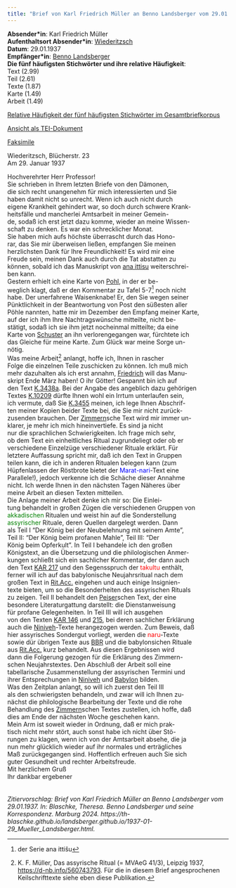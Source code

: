 ```yaml
---
title: "Brief von Karl Friedrich Müller an Benno Landsberger vom 29.01.1937"
---
```


**Absender\*in**: Karl Friedrich Müller   
**Aufenthaltsort Absender\*in**: [Wiederitzsch](https://www.geonames.org/2809575/wiederitzsch.html)  
**Datum**: 29.01.1937   
**Empfänger\*in**: [Benno Landsberger](http://www.wikidata.org/entity/Q67592)  
**Die fünf häufigsten Stichwörter und ihre relative Häufigkeit**:  
Text (2.99)  
Teil (2.61)  
Texte (1.87)  
Karte (1.49)  
Arbeit (1.49)  

[Relative Häufigkeit der fünf häufigsten Stichwörter im Gesamtbriefkorpus](1937-01-29_Mueller_Landsberger_wordfrequency.qmd){target="_blank"}   
 
[Ansicht als TEI-Dokument](files/letters/tei/1937-01-29_Mueller_Landsberger.xml){target="_blank"}    

[Faksimile](files/letters/pdf/1937-01-29_Mueller_Landsberger.pdf){target="_blank"}  


Wiederitzsch, Blücherstr. 23  
Am 29. Januar 1937  
  
Hochverehrter Herr Professor!<br/>
Sie schrieben in Ihrem letzten Briefe von den Dämonen,<br/> 
die sich recht unangenehm für mich interessierten und Sie<br/> 
haben damit nicht so unrecht. Wenn ich auch nicht durch<br/> 
eigene Krankheit gehindert war, so doch durch schwere Krank-<br/>
heitsfälle und mancherlei Amtsarbeit in meiner Gemein-<br/>
de, sodaß ich erst jetzt dazu komme, wieder an meine Wissen-<br/>
schaft zu denken. Es war ein schrecklicher Monat.<br/>
Sie haben mich aufs höchste überrascht durch das Hono-<br/>
rar, das Sie mir überweisen ließen, empfangen Sie meinen<br/> 
herzlichsten Dank für Ihre Freundlichkeit! Es wird mir eine<br/>
Freude sein, meinen Dank auch durch die Tat abstatten zu<br/> 
können, sobald ich das Manuskript von [ana ittisu](https://d-nb.info/992536693) weiterschrei-<br/>
ben kann.<br/>
Gestern erhielt ich eine Karte von [Pohl](https://www.wikidata.org/wiki/Q110089412), in der er be-<br/>
weglich klagt, daß er den Kommentar zu Tafel 5-7^[der Serie ana ittišu] noch nicht<br/> 
habe. Der unerfahrene Waisenknabe! Er, den Sie wegen seiner<br/> 
Pünktlichkeit in der Beantwortung von Post den süßesten aller<br/> 
Pöhle nannten, hatte mir im Dezember den Empfang meiner Karte,<br/> 
auf der ich ihm Ihre Nachtragswünsche mitteilte, nicht be-<br/>
stätigt, sodaß ich sie ihm jetzt nocheinmal mitteilte; da eine<br/> 
Karte von [Schuster](https://www.wikidata.org/wiki/Q15449583) an ihn verlorengegangen war, fürchtete ich<br/> 
das Gleiche für meine Karte. Zum Glück war meine Sorge un-<br/>
nötig.<br/>
Was meine Arbeit^[K. F. Müller, Das assyrische Ritual (= MVAeG 41/3), Leipzig 1937, [https://d-nb.info/560743793](https://d-nb.info/560743793). Für die in diesem Brief angesprochenen Keilschrifttexte siehe eben diese Publikation.] anlangt, hoffe ich, Ihnen in rascher<br/> 
Folge die einzelnen Teile zuschicken zu können. Ich muß mich<br/> 
mehr dazuhalten als ich erst annahm, [Friedrich](https://www.wikidata.org/wiki/Q72333) will das Manu-<br/>
skript Ende März haben! O ihr Götter! Gespannt bin ich auf<br/> 
den Text [K.3438a](https://cdli.ucla.edu/P395012). Bei der Angabe des angeblich dazu gehörigen<br/> 
Textes [K.10209](https://cdli.ucla.edu/P398551) dürfte Ihnen wohl ein Irrtum unterlaufen sein,<br/> 
ich vermute, daß Sie [K.3455](https://cdli.ucla.edu/P395027) meinen, ich lege Ihnen Abschrif-<br/>
ten meiner Kopien beider Texte bei, die Sie mir nicht zurück-<br/>
zusenden brauchen. Der [Zimmern](http://www.wikidata.org/entity/Q115000)sche Text wird mir immer un-<br/>
klarer, je mehr ich mich hineinvertiefe. Es sind ja nicht<br/> 
nur die sprachlichen Schwierigkeiten. Ich frage mich sehr,<br/> 
ob dem Text ein einheitliches Ritual zugrundeliegt oder ob er<br/> 
verschiedene Einzelzüge verschiedener Rituale erklärt. Für<br/> 
letztere Auffassung spricht mir, daß ich den Text in Gruppen<br/> 
teilen kann, die ich in anderen Ritualen belegen kann (zum<br/>
Hüpfenlassen der Röstbrote bietet der <span style="color:blue;">Marat-nari</span>-Text eine<br/> 
Parallele!), jedoch verkenne ich die Schäche dieser Annahme<br/> 
nicht. Ich werde Ihnen in den nächsten Tagen Näheres über<br/>
meine Arbeit an diesen Texten mitteilen.<br/>
Die Anlage meiner Arbeit denke ich mir so: Die Einlei-<br/>
tung behandelt in großen Zügen die verschiedenen Gruppen von<br/> 
<span style="color:green;">akkadischen</span> Ritualen und weist hin auf die Sonderstellung<br/>
<span style="color:green;">assyrischer</span> Rituale, deren Quellen dargelegt werden. Dann<br/> 
als Teil I "Der König bei der Neubelehnung mit seinem Amte",<br/> 
Teil II: "Der König beim profanen Mahle", Teil III: "Der<br/> 
König beim Opferkult". In Teil I behandele ich den großen<br/> 
Königstext, an die Übersetzung und die philologischen Anmer-<br/>
kungen schließt sich ein sachlicher Kommentar, der dann auch<br/> 
den Text [KAR 217](https://cdli.ucla.edu/P282609) und den Segensspruch der <span style="color:red;">takultu</span> enthält,<br/> 
ferner will ich auf das babylonische Neujahrsritual nach dem<br/> 
großen Text in [Rit.Acc.](https://d-nb.info/760222088) eingehen und auch einige Insignien-<br/>
texte bieten, um so die Besonderheiten des assyrischen Rituals<br/> 
zu zeigen. Teil II behandelt den [Peiser](http://www.wikidata.org/entity/Q1403449)schen Text, der eine<br/> 
besondere Literaturgattung darstellt: die Dienstanweisung<br/> 
für profane Gelegenheiten. In Teil III will ich ausgehen<br/> 
von den Texten [KAR 146](https://cdli.ucla.edu/P336231) und [215](https://cdli.ucla.edu/P336233), bei deren sachlicher Erklärung<br/> 
auch die [Niniveh](https://pleiades.stoa.org/places/874621)-Texte herangezogen werden. Zum Beweis, daß<br/> 
hier assyrisches Sondergut vorliegt, werden die <span style="color:red;">naru</span>-Texte<br/> 
sowie dür übrigen Texte aus [BBR](https://d-nb.info/760253439) und die babylonsichen Rituale<br/> 
aus [Rit.Acc.](https://d-nb.info/760222088) kurz behandelt. Aus diesen Ergebnissen wird<br/> 
dann die Folgerung gezogen für die Erklärung des Zimmern-<br/>
schen Neujahrstextes. Den Abschluß der Arbeit soll eine<br/> 
tabellarische Zusammenstellung der assyrischen Termini und<br/> 
ihrer Entsprechungen in [Niniveh](https://pleiades.stoa.org/places/874621) und [Babylon](https://pleiades.stoa.org/places/893951) bilden.<br/>
Was den Zeitplan anlangt, so will ich zuerst den Teil III<br/> 
als den schwierigsten behandeln, und zwar will ich Ihnen zu-<br/>
nächst die philologische Bearbeitung der Texte und die rohe<br/>
Behandlung des [Zimmern](http://www.wikidata.org/entity/Q115000)schen Textes zustellen, ich hoffe, daß<br/> 
dies am Ende der nächsten Woche geschehen kann.<br/>
Mein Arm ist soweit wieder in Ordnung, daß er mich prak-<br/>
tisch nicht mehr stört, auch sonst habe ich nicht über Stö-<br/>
rungen zu klagen, wenn ich von der Amtsarbeit absehe, die ja<br/>
nun mehr glücklich wieder auf ihr normales und erträgliches<br/> 
Maß zurückgegangen sind. Hoffentlich erfreuen auch Sie sich<br/> 
guter Gesundheit und rechter Arbeitsfreude.<br/>
Mit herzlichem Gruß<br/>
Ihr dankbar ergebener
<br/>
<br/>
<br/>
*Zitiervorschlag: Brief von Karl Friedrich Müller an Benno Landsberger vom 29.01.1937. In: Blaschke, Theresa. Benno Landsberger und seine Korrespondenz. Marburg 2024. https://th-blaschke.github.io/landsberger.github.io/1937-01-29_Mueller_Landsberger.html.*